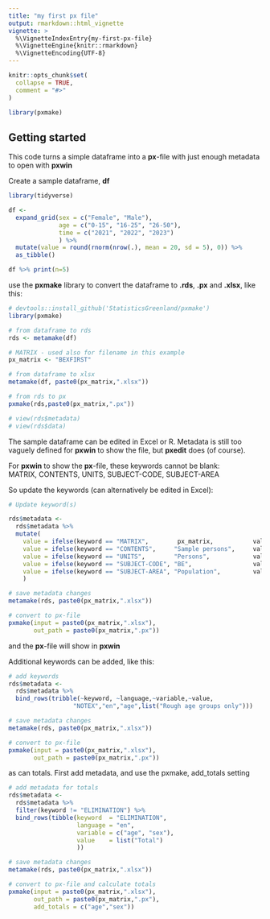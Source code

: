 ```yaml
---
title: "my first px file"
output: rmarkdown::html_vignette
vignette: >
  %\VignetteIndexEntry{my-first-px-file}
  %\VignetteEngine{knitr::rmarkdown}
  %\VignetteEncoding{UTF-8}
---
```


```r
knitr::opts_chunk$set(
  collapse = TRUE,
  comment = "#>"
)
```

```r
library(pxmake)
```
## Getting started

This code turns a simple dataframe into a **px**-file with just enough metadata to open with **pxwin**

Create a sample dataframe, **df**

```r

library(tidyverse)

df <-
  expand_grid(sex = c("Female", "Male"),
              age = c("0-15", "16-25", "26-50"),
              time = c("2021", "2022", "2023")
              ) %>%
  mutate(value = round(rnorm(nrow(.), mean = 20, sd = 5), 0)) %>% 
  as_tibble()

df %>% print(n=5)

```

use the **pxmake** library to convert the dataframe to **.rds**, **.px** and **.xlsx**, like this:

```r

# devtools::install_github('StatisticsGreenland/pxmake')
library(pxmake)

# from dataframe to rds
rds <- metamake(df)

# MATRIX - used also for filename in this example
px_matrix <- "BEXFIRST"

# from dataframe to xlsx
metamake(df, paste0(px_matrix,".xlsx"))

# from rds to px
pxmake(rds,paste0(px_matrix,".px"))

# view(rds$metadata)
# view(rds$data)
```

The sample dataframe can be edited in Excel or R. Metadata is still too vaguely defined for **pxwin** to show the file, but **pxedit** does (of course).

For **pxwin** to show the **px**-file, these keywords cannot be blank:\
MATRIX, CONTENTS, UNITS, SUBJECT-CODE, SUBJECT-AREA

So update the keywords (can alternatively be edited in Excel):

```r
# Update keyword(s) 

rds$metadata <-
  rds$metadata %>%
  mutate(
    value = ifelse(keyword == "MATRIX",        px_matrix,           value),
    value = ifelse(keyword == "CONTENTS",     "Sample persons",     value),
    value = ifelse(keyword == "UNITS",        "Persons",            value),
    value = ifelse(keyword == "SUBJECT-CODE", "BE",                 value),
    value = ifelse(keyword == "SUBJECT-AREA", "Population",         value)
    )

# save metadata changes
metamake(rds, paste0(px_matrix,".xlsx"))

# convert to px-file
pxmake(input = paste0(px_matrix,".xlsx"), 
       out_path = paste0(px_matrix,".px"))


```

and the **px**-file will show in **pxwin**

Additional keywords can be added, like this:

```r

# add keywords
rds$metadata <-
  rds$metadata %>%
  bind_rows(tribble(~keyword, ~language,~variable,~value,
                  "NOTEX","en","age",list("Rough age groups only")))

# save metadata changes
metamake(rds, paste0(px_matrix,".xlsx"))

# convert to px-file
pxmake(input = paste0(px_matrix,".xlsx"), 
       out_path = paste0(px_matrix,".px"))


```

as can totals. First add metadata, and use the pxmake, add_totals setting

```r

# add metadata for totals 
rds$metadata <-
  rds$metadata %>%
  filter(keyword != "ELIMINATION") %>%
  bind_rows(tibble(keyword  = "ELIMINATION",
                   language = "en",
                   variable = c("age", "sex"),
                   value    = list("Total")
                   ))

# save metadata changes
metamake(rds, paste0(px_matrix,".xlsx"))

# convert to px-file and calculate totals
pxmake(input = paste0(px_matrix,".xlsx"), 
       out_path = paste0(px_matrix,".px"),
       add_totals = c("age","sex"))
```
